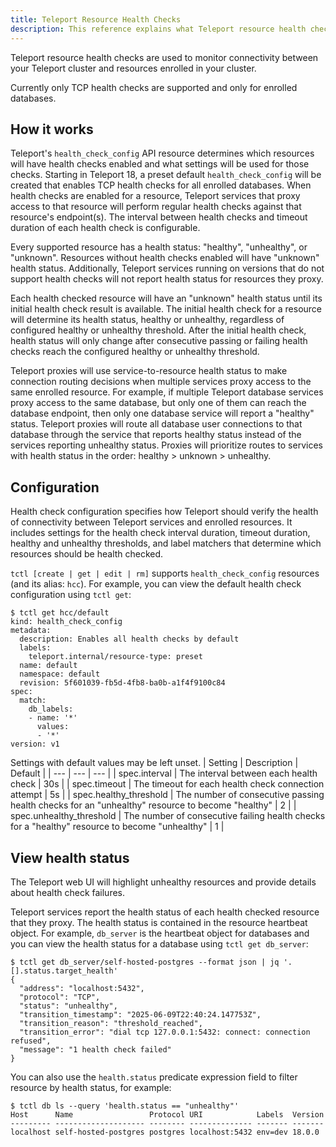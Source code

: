 ```yaml
---
title: Teleport Resource Health Checks
description: This reference explains what Teleport resource health checks are, how they work, how to configure them, and how to view resource health status.
---
```


Teleport resource health checks are used to monitor connectivity between your Teleport cluster and resources enrolled in your cluster.

Currently only TCP health checks are supported and only for enrolled databases.

## How it works

Teleport's `health_check_config` API resource determines which resources will have health checks enabled and what settings will be used for those checks.
Starting in Teleport 18, a preset default `health_check_config` will be created that enables TCP health checks for all enrolled databases.
When health checks are enabled for a resource, Teleport services that proxy access to that resource will perform regular health checks against that resource's endpoint(s).
The interval between health checks and timeout duration of each health check is configurable.

Every supported resource has a health status: "healthy", "unhealthy", or "unknown".
Resources without health checks enabled will have "unknown" health status.
Additionally, Teleport services running on versions that do not support health checks will not report health status for resources they proxy.

Each health checked resource will have an "unknown" health status until its initial health check result is available.
The initial health check for a resource will determine its health status, healthy or unhealthy, regardless of configured healthy or unhealthy threshold.
After the initial health check, health status will only change after consecutive passing or failing health checks reach the configured healthy or unhealthy threshold.

<Admonition type="tip">
Teleport proxies will use service-to-resource health status to make connection routing decisions when multiple services proxy access to the same enrolled resource.
For example, if multiple Teleport database services proxy access to the same database, but only one of them can reach the database endpoint, then only one database service will report a "healthy" status.
Teleport proxies will route all database user connections to that database through the service that reports healthy status instead of the services reporting unhealthy status.
Proxies will prioritize routes to services with health status in the order: healthy > unknown > unhealthy.
</Admonition>

## Configuration

Health check configuration specifies how Teleport should verify the health of connectivity between Teleport services and enrolled resources.
It includes settings for the health check interval duration, timeout duration, healthy and unhealthy thresholds, and label matchers that determine which resources should be health checked.

`tctl [create | get | edit | rm]` supports `health_check_config` resources (and its alias: `hcc`).
For example, you can view the default health check configuration using `tctl get`:

```code
$ tctl get hcc/default
kind: health_check_config
metadata:
  description: Enables all health checks by default
  labels:
    teleport.internal/resource-type: preset
  name: default
  namespace: default
  revision: 5f601039-fb5d-4fb8-ba0b-a1f4f9100c84
spec:
  match:
    db_labels:
    - name: '*'
      values:
      - '*'
version: v1
```

Settings with default values may be left unset.
| Setting | Description | Default |
| --- | --- | --- |
| spec.interval | The interval between each health check | 30s |
| spec.timeout | The timeout for each health check connection attempt | 5s |
| spec.healthy_threshold | The number of consecutive passing health checks for an "unhealthy" resource to become "healthy" | 2 |
| spec.unhealthy_threshold | The number of consecutive failing health checks for a "healthy" resource to become "unhealthy" | 1 |

## View health status

The Teleport web UI will highlight unhealthy resources and provide details about health check failures.

Teleport services report the health status of each health checked resource that they proxy.
The health status is contained in the resource heartbeat object.
For example, `db_server` is the heartbeat object for databases and you can view the health status for a database using `tctl get db_server`:

```code
$ tctl get db_server/self-hosted-postgres --format json | jq '.[].status.target_health'
{
  "address": "localhost:5432",
  "protocol": "TCP",
  "status": "unhealthy",
  "transition_timestamp": "2025-06-09T22:40:24.147753Z",
  "transition_reason": "threshold_reached",
  "transition_error": "dial tcp 127.0.0.1:5432: connect: connection refused",
  "message": "1 health check failed"
}
```

You can also use the `health.status` predicate expression field to filter resource by health status, for example:

```code
$ tctl db ls --query 'health.status == "unhealthy"'
Host      Name                 Protocol URI            Labels  Version
--------- -------------------- -------- -------------- ------- -------
localhost self-hosted-postgres postgres localhost:5432 env=dev 18.0.0
```
